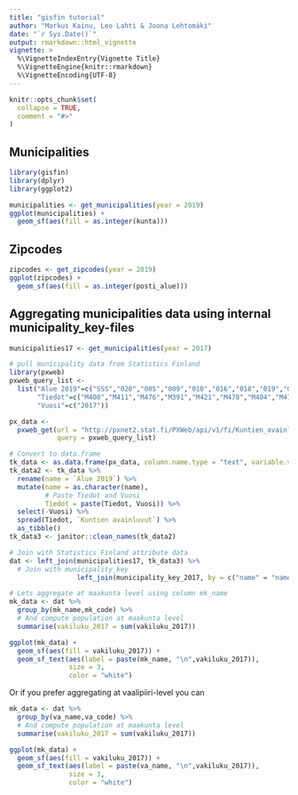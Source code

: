```yaml
---
title: "gisfin tutorial"
author: "Markus Kainu, Leo Lahti & Joona Lehtomäki"
date: "`r Sys.Date()`"
output: rmarkdown::html_vignette
vignette: >
  %\VignetteIndexEntry{Vignette Title}
  %\VignetteEngine{knitr::rmarkdown}
  %\VignetteEncoding{UTF-8}
---
```


```r
knitr::opts_chunk$set(
  collapse = TRUE,
  comment = "#>"
)
```

## Municipalities

```r
library(gisfin)
library(dplyr)
library(ggplot2)

municipalities <- get_municipalities(year = 2019)
ggplot(municipalities) + 
  geom_sf(aes(fill = as.integer(kunta)))
```

## Zipcodes


```r
zipcodes <- get_zipcodes(year = 2019) 
ggplot(zipcodes) + 
  geom_sf(aes(fill = as.integer(posti_alue)))
```

## Aggregating municipalities data using internal municipality_key-files


```r
municipalities17 <- get_municipalities(year = 2017)

# pull municipality data from Statistics Finland
library(pxweb)
pxweb_query_list <-
  list("Alue 2019"=c("SSS","020","005","009","010","016","018","019","035","043","046","047","049","050","051","052","060","061","062","065","069","071","072","074","075","076","077","078","079","081","082","086","111","090","091","097","098","099","102","103","105","106","108","109","139","140","142","143","145","146","153","148","149","151","152","165","167","169","170","171","172","176","177","178","179","181","182","186","202","204","205","208","211","213","214","216","217","218","224","226","230","231","232","233","235","236","239","240","320","241","322","244","245","249","250","256","257","260","261","263","265","271","272","273","275","276","280","284","285","286","287","288","290","291","295","297","300","301","304","305","312","316","317","318","398","399","400","407","402","403","405","408","410","416","417","418","420","421","422","423","425","426","444","430","433","434","435","436","438","440","441","475","478","480","481","483","484","489","491","494","495","498","499","500","503","504","505","508","507","529","531","535","536","538","541","543","545","560","561","562","563","564","309","576","577","578","445","580","581","599","583","854","584","588","592","593","595","598","601","604","607","608","609","611","638","614","615","616","619","620","623","624","625","626","630","631","635","636","678","710","680","681","683","684","686","687","689","691","694","697","698","700","702","704","707","729","732","734","736","790","738","739","740","742","743","746","747","748","791","749","751","753","755","758","759","761","762","765","766","768","771","777","778","781","783","831","832","833","834","837","844","845","846","848","849","850","851","853","857","858","859","886","887","889","890","892","893","895","785","905","908","911","092","915","918","921","922","924","925","927","931","934","935","936","941","946","976","977","980","981","989","992","MK01","MK02","MK04","MK05","MK06","MK07","MK08","MK09","MK10","MK11","MK12","MK13","MK14","MK15","MK16","MK17","MK18","MK19","MK21","SK011","SK014","SK015","SK016","SK021","SK022","SK023","SK024","SK025","SK041","SK043","SK044","SK051","SK052","SK053","SK061","SK063","SK064","SK068","SK069","SK071","SK081","SK082","SK091","SK093","SK101","SK103","SK105","SK111","SK112","SK113","SK114","SK115","SK122","SK124","SK125","SK131","SK132","SK133","SK134","SK135","SK138","SK141","SK142","SK144","SK146","SK151","SK152","SK153","SK154","SK161","SK162","SK171","SK173","SK174","SK175","SK176","SK177","SK178","SK181","SK182","SK191","SK192","SK193","SK194","SK196","SK197","SK211","SK212","SK213"),
       "Tiedot"=c("M408","M411","M476","M391","M421","M478","M404","M410","M303","M297","M302","M44","M62","M70","M488","M486","M137","M140","M130","M162","M78","M485","M152","M72","M84","M106","M151","M499","M496","M495","M497","M498"),
       "Vuosi"=c("2017"))

px_data <-
  pxweb_get(url = "http://pxnet2.stat.fi/PXWeb/api/v1/fi/Kuntien_avainluvut/2019/kuntien_avainluvut_2019_aikasarja.px",
            query = pxweb_query_list)

# Convert to data.frame
tk_data <- as.data.frame(px_data, column.name.type = "text", variable.value.type = "text")
tk_data2 <- tk_data %>%
  rename(name = `Alue 2019`) %>%
  mutate(name = as.character(name),
         # Paste Tiedot and Vuosi
         Tiedot = paste(Tiedot, Vuosi)) %>%
  select(-Vuosi) %>%
  spread(Tiedot, `Kuntien avainluvut`) %>%
  as_tibble()
tk_data3 <- janitor::clean_names(tk_data2)

# Join with Statistics Finland attribute data
dat <- left_join(municipalities17, tk_data3) %>% 
  # Join with municipality_key
                 left_join(municipality_key_2017, by = c("name" = "name"))

# Lets aggregate at maakunta level using column mk_name
mk_data <- dat %>% 
  group_by(mk_name,mk_code) %>% 
  # And compute population at maakunta level
  summarise(vakiluku_2017 = sum(vakiluku_2017))

ggplot(mk_data) + 
  geom_sf(aes(fill = vakiluku_2017)) +
  geom_sf_text(aes(label = paste(mk_name, "\n",vakiluku_2017)), 
               size = 3, 
               color = "white")
```

Or if you prefer aggregating at vaalipiiri-level you can

```r
mk_data <- dat %>% 
  group_by(va_name,va_code) %>% 
  # And compute population at maakunta level
  summarise(vakiluku_2017 = sum(vakiluku_2017))

ggplot(mk_data) + 
  geom_sf(aes(fill = vakiluku_2017)) +
  geom_sf_text(aes(label = paste(va_name, "\n",vakiluku_2017)), 
               size = 3, 
               color = "white")

```

